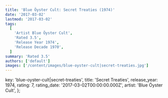 ```yaml
---
title: 'Blue Öyster Cult: Secret Treaties (1974)'
date: '2017-03-02'
lastmod: '2017-03-02'
tags:
  [
    'Artist Blue Öyster Cult',
    'Rated 3.5',
    'Release Year 1974',
    'Release Decade 1970',
  ]
summary: 'Rated 3.5'
authors: ['default']
images: ['/content/images/blue-oyster-cult|secret-treaties.jpg']
---
```


  key: 'blue-oyster-cult|secret-treaties',
  title: 'Secret Treaties',
  release_year: 1974,
  rating: 7,
  rating_date: '2017-03-02T00:00:00.000Z',
  artist: 'Blue Öyster Cult',
};

<MusicRating data={data} />
